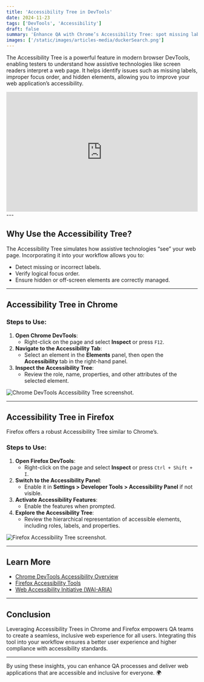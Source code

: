 ```yaml
---
title: 'Accessibility Tree in DevTools'
date: 2024-11-23
tags: ['DevTools', 'Accessibility']
draft: false
summary: 'Enhance QA with Chrome’s Accessibility Tree: spot missing labels, audit focus order, and optimize accessibility.'
images: ['/static/images/articles-media/duckerSearch.png']
---
```


The Accessibility Tree is a powerful feature in modern browser DevTools, enabling testers to understand how assistive technologies like screen readers interpret a web page. It helps identify issues such as missing labels, improper focus order, and hidden elements, allowing you to improve your web application’s accessibility.

<iframe
  width="100%"
  height="315"
  src="https://www.youtube.com/embed/Th-nv-SCj4Q"
  frameBorder="0"
  allow="accelerometer; encrypted-media; gyroscope; picture-in-picture"
  allowFullScreen
  title="YouTube video: Example of Accessibility in Web Design"
  aria-label="YouTube video player showcasing an example of accessibility in web design, including tips for implementing accessible elements."
  tabIndex="0"
></iframe>
---

## Why Use the Accessibility Tree?

The Accessibility Tree simulates how assistive technologies “see” your web page. Incorporating it into your workflow allows you to:

- Detect missing or incorrect labels.
- Verify logical focus order.
- Ensure hidden or off-screen elements are correctly managed.

---

## Accessibility Tree in Chrome

### Steps to Use:

1. **Open Chrome DevTools**:
   - Right-click on the page and select **Inspect** or press `F12`.
2. **Navigate to the Accessibility Tab**:
   - Select an element in the **Elements** panel, then open the **Accessibility** tab in the right-hand panel.
3. **Inspect the Accessibility Tree**:
   - Review the role, name, properties, and other attributes of the selected element.

![Chrome DevTools Accessibility Tree screenshot.](/static/images/articles-media/chrome-accessibility-tree.png)

---

## Accessibility Tree in Firefox

Firefox offers a robust Accessibility Tree similar to Chrome’s.

### Steps to Use:

1. **Open Firefox DevTools**:
   - Right-click on the page and select **Inspect** or press `Ctrl + Shift + I`.
2. **Switch to the Accessibility Panel**:
   - Enable it in **Settings > Developer Tools > Accessibility Panel** if not visible.
3. **Activate Accessibility Features**:
   - Enable the features when prompted.
4. **Explore the Accessibility Tree**:
   - Review the hierarchical representation of accessible elements, including roles, labels, and properties.

![Firefox Accessibility Tree screenshot.](/static/images/articles-media/firefox-accessibility-tree.png)

---

## Learn More

- [Chrome DevTools Accessibility Overview](https://developer.chrome.com/docs/devtools/accessibility/reference)
- [Firefox Accessibility Tools](https://firefox-source-docs.mozilla.org/devtools-user/accessibility_inspector/)
- [Web Accessibility Initiative (WAI-ARIA)](https://www.w3.org/TR/wai-aria/)

---

## Conclusion

Leveraging Accessibility Trees in Chrome and Firefox empowers QA teams to create a seamless, inclusive web experience for all users. Integrating this tool into your workflow ensures a better user experience and higher compliance with accessibility standards.

---

By using these insights, you can enhance QA processes and deliver web applications that are accessible and inclusive for everyone. 🌍
